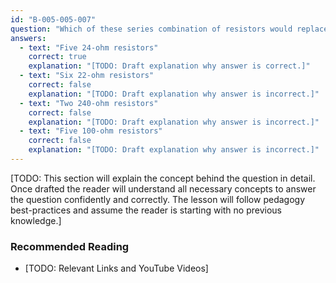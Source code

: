 ```yaml
---
id: "B-005-005-007"
question: "Which of these series combination of resistors would replace a single 120-ohm resistor?"
answers:
  - text: "Five 24-ohm resistors"
    correct: true
    explanation: "[TODO: Draft explanation why answer is correct.]"
  - text: "Six 22-ohm resistors"
    correct: false
    explanation: "[TODO: Draft explanation why answer is incorrect.]"
  - text: "Two 240-ohm resistors"
    correct: false
    explanation: "[TODO: Draft explanation why answer is incorrect.]"
  - text: "Five 100-ohm resistors"
    correct: false
    explanation: "[TODO: Draft explanation why answer is incorrect.]"
---
```


[TODO: This section will explain the concept behind the question in detail. Once drafted the reader will understand all necessary concepts to answer the question confidently and correctly. The lesson will follow pedagogy best-practices and assume the reader is starting with no previous knowledge.]

### Recommended Reading

- [TODO: Relevant Links and YouTube Videos]
